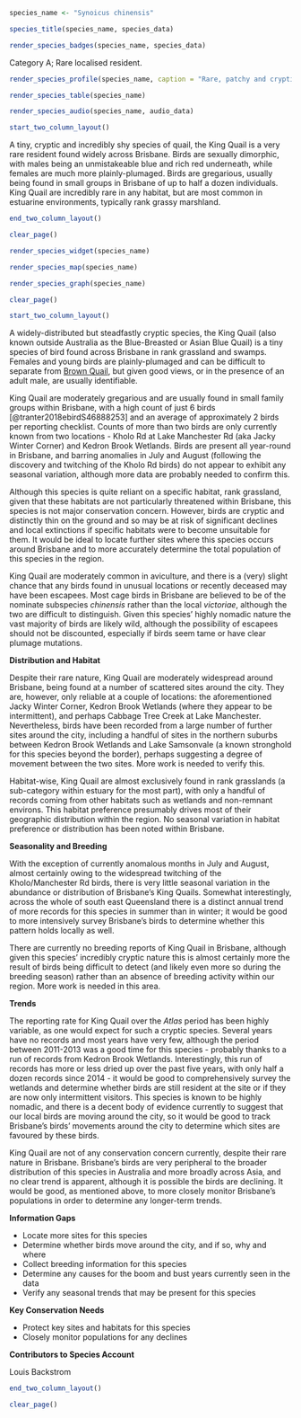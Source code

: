 ```r
species_name <- "Synoicus chinensis"
```

```r
species_title(species_name, species_data)
```

```r
render_species_badges(species_name, species_data)
```

Category A; Rare localised resident.

```r
render_species_profile(species_name, caption = "Rare, patchy and cryptic resident of dank grassland around the city. Very difficult to observe but may be flushed or heard calling at night. Not of conservation concern.")
```

```r
render_species_table(species_name)
```

```r
render_species_audio(species_name, audio_data)
```

```r
start_two_column_layout()
```

A tiny, cryptic and incredibly shy species of quail, the King Quail is a very rare resident found widely across Brisbane. Birds are sexually dimorphic, with males being an unmistakeable blue and rich red underneath, while females are much more plainly-plumaged. Birds are gregarious, usually being found in small groups in Brisbane of up to half a dozen individuals. King Quail are incredibly rare in any habitat, but are most common in estuarine environments, typically rank grassy marshland.

```r
end_two_column_layout()
```

```r
clear_page()
```

```r
render_species_widget(species_name)
```

```r
render_species_map(species_name)
```

```r
render_species_graph(species_name)
```

```r
clear_page()
```

```r
start_two_column_layout()
```

A widely-distributed but steadfastly cryptic species, the King Quail (also known outside Australia as the Blue-Breasted or Asian Blue Quail) is a tiny species of bird found across Brisbane in rank grassland and swamps. Females and young birds are plainly-plumaged and can be difficult to separate from [Brown Quail](#brown-quail-synoicus-ypsilophorus), but given good views, or in the presence of an adult male, are usually identifiable.

King Quail are moderately gregarious and are usually found in small family groups within Brisbane, with a high count of just 6 birds [@tranter2018ebirdS46888253] and an average of approximately 2 birds per reporting checklist. Counts of more than two birds are only currently known from two locations - Kholo Rd at Lake Manchester Rd (aka Jacky Winter Corner) and Kedron Brook Wetlands. Birds are present all year-round in Brisbane, and barring anomalies in July and August (following the discovery and twitching of the Kholo Rd birds) do not appear to exhibit any seasonal variation, although more data are probably needed to confirm this.

Although this species is quite reliant on a specific habitat, rank grassland, given that these habitats are not particularly threatened within Brisbane, this species is not major conservation concern. However, birds are cryptic and distinctly thin on the ground and so may be at risk of significant declines and local extinctions if specific habitats were to become unsuitable for them. It would be ideal to locate further sites where this species occurs around Brisbane and to more accurately determine the total population of this species in the region.

King Quail are moderately common in aviculture, and there is a (very) slight chance that any birds found in unusual locations or recently deceased may have been escapees. Most cage birds in Brisbane are believed to be of the nominate subspecies _chinensis_ rather than the local _victoriae_, although the two are difficult to distinguish. Given this species' highly nomadic nature the vast majority of birds are likely wild, although the possibility of escapees should not be discounted, especially if birds seem tame or have clear plumage mutations.

**Distribution and Habitat**

Despite their rare nature, King Quail are moderately widespread around Brisbane, being found at a number of scattered sites around the city. They are, however, only reliable at a couple of locations: the aforementioned Jacky Winter Corner, Kedron Brook Wetlands (where they appear to be intermittent), and perhaps Cabbage Tree Creek at Lake Manchester. Nevertheless, birds have been recorded from a large number of further sites around the city, including a handful of sites in the northern suburbs between Kedron Brook Wetlands and Lake Samsonvale (a known stronghold for this species beyond the border), perhaps suggesting a degree of movement between the two sites. More work is needed to verify this.

Habitat-wise, King Quail are almost exclusively found in rank grasslands (a sub-category within estuary for the most part), with only a handful of records coming from other habitats such as wetlands and non-remnant environs. This habitat preference presumably drives most of their geographic distribution within the region. No seasonal variation in habitat preference or distribution has been noted within Brisbane.

**Seasonality and Breeding**

With the exception of currently anomalous months in July and August, almost certainly owing to the widespread twitching of the Kholo/Manchester Rd birds, there is very little seasonal variation in the abundance or distribution of Brisbane's King Quails. Somewhat interestingly, across the whole of south east Queensland there is a distinct annual trend of more records for this species in summer than in winter; it would be good to more intensively survey Brisbane's birds to determine whether this pattern holds locally as well.

There are currently no breeding reports of King Quail in Brisbane, although given this species' incredibly cryptic nature this is almost certainly more the result of birds being difficult to detect (and likely even more so during the breeding season) rather than an absence of breeding activity within our region. More work is needed in this area.

**Trends**

The reporting rate for King Quail over the _Atlas_ period has been highly variable, as one would expect for such a cryptic species. Several years have no records and most years have very few, although the period between 2011-2013 was a good time for this species - probably thanks to a run of records from Kedron Brook Wetlands. Interestingly, this run of records has more or less dried up over the past five years, with only half a dozen records since 2014 - it would be good to comprehensively survey the wetlands and determine whether birds are still resident at the site or if they are now only intermittent visitors. This species is known to be highly nomadic, and there is a decent body of evidence currently to suggest that our local birds are moving around the city, so it would be good to track Brisbane's birds' movements around the city to determine which sites are favoured by these birds.

King Quail are not of any conservation concern currently, despite their rare nature in Brisbane. Brisbane's birds are very peripheral to the broader distribution of this species in Australia and more broadly across Asia, and no clear trend is apparent, although it is possible the birds are declining. It would be good, as mentioned above, to more closely monitor Brisbane's populations in order to determine any longer-term trends.

**Information Gaps**

- Locate more sites for this species
- Determine whether birds move around the city, and if so, why and where
- Collect breeding information for this species
- Determine any causes for the boom and bust years currently seen in the data
- Verify any seasonal trends that may be present for this species

**Key Conservation Needs**

- Protect key sites and habitats for this species
- Closely monitor populations for any declines

**Contributors to Species Account**

Louis Backstrom

```r
end_two_column_layout()
```

```r
clear_page()
```
